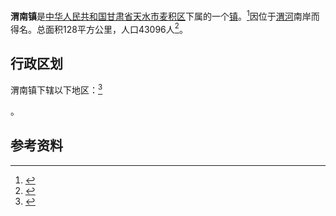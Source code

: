 {{About|位于甘肃省天水市麦积区的'''渭南镇'''|“渭南”的其它含义|渭南 (消歧义)}}
{{中国乡级行政区
|景观照片文件名 = 
|景观照片描述 = 
|汉语拼音 = 
|其他语言 = 
|其他语言名称 = 
|旧称 = 
|地名出处 = 
|位置图文件名 = 
|位置图描述 = 
|自定义图片= 
|建置时间 = 
|政府驻地 = 
|毗邻 = 
|总面积 = 
|总人口 = 
|总人口年份 = 
|户籍人口 = 
|户籍人口年份 = 
|常住人口 = 
|常住人口年份 = 
|人口密度 = 
|GDP = 
|GDP年份 = 
|邮政编码 = 
|电话区号 = 938
|官方网站 = 
|网站名称 = 
|62/05/03/103/000}}
'''渭南镇'''是[[中华人民共和国|中华人民共和国]][[甘肃省|甘肃省]][[天水市|天水市]][[麦积区|麦积区]]下属的一个[[行政建制镇|镇]]。<ref>{{PRC admin/ref sgc|{{PRC admin/parent|62/05/03/103/000}}}}</ref>因位于[[渭河|渭河]]南岸而得名。总面积128平方公里，人口43096人<ref>{{Cite web |url=http://www.maiji.gov.cn/html/mjxz/20080720164651210.html |title=麦积区渭南镇概况 |access-date=2011-02-22 |archive-url=https://web.archive.org/web/20110515132553/http://www.maiji.gov.cn/html/mjxz/20080720164651210.html |archive-date=2011-05-15 |dead-url=yes }}</ref>。

== 行政区划 ==
渭南镇下辖以下地区：<ref>{{PRC admin/ref sgc|62/05/03/103/000}}</ref>

{{PRC admin/children|62/05/03/103/000}}。

==参考资料==
{{Reflist}}

{{PRC admin/navcat|62/05/03/103/000}}